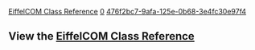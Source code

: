 [[Property:title|EiffelCOM Class Reference]]
[[Property:weight|0]]
[[Property:uuid|476f2bc7-9afa-125e-0b68-3e4fc30e97f4]]
==View the  [[ref:libraries/com/reference/index|EiffelCOM Class Reference]] ==

